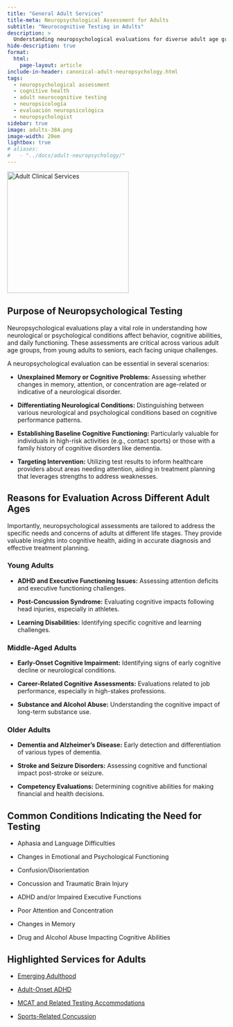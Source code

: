 ```yaml
---
title: "General Adult Services"
title-meta: Neuropsychological Assessment for Adults
subtitle: "Neurocognitive Testing in Adults"
description: >
  Understanding neuropsychological evaluations for diverse adult age groups.
hide-description: true
format:
  html:
    page-layout: article
include-in-header: canonical-adult-neuropsychology.html
tags:
  - neuropsychological assessment
  - cognitive health
  - adult neurocognitive testing
  - neuropsicología
  - evaluación neuropsicológica
  - neuropsychologist
sidebar: true
image: adults-384.png
image-width: 20em
lightbox: true
# aliases:
#   - "../docs/adult-neuropsychology/"
---
```


![](adults-384.png "Adult Clinical Services"){width=20em fig-alt="A brainworkup kids logo for adult services."}

## Purpose of Neuropsychological Testing

Neuropsychological evaluations play a vital role in understanding how neurological or psychological conditions affect behavior, cognitive abilities, and daily functioning. These assessments are critical across various adult age groups, from young adults to seniors, each facing unique challenges.

A neuropsychological evaluation can be essential in several scenarios:

- **Unexplained Memory or Cognitive Problems:** Assessing whether changes in memory, attention, or concentration are age-related or indicative of a neurological disorder.

- **Differentiating Neurological Conditions:** Distinguishing between various neurological and psychological conditions based on cognitive performance patterns.

- **Establishing Baseline Cognitive Functioning:** Particularly valuable for individuals in high-risk activities (e.g., contact sports) or those with a family history of cognitive disorders like dementia.
- **Targeting Intervention:** Utilizing test results to inform healthcare providers about areas needing attention, aiding in treatment planning that leverages strengths to address weaknesses.

## Reasons for Evaluation Across Different Adult Ages

Importantly, neuropsychological assessments are tailored to address the specific needs and concerns of adults at different life stages. They provide valuable insights into cognitive health, aiding in accurate diagnosis and effective treatment planning.

### Young Adults

- **ADHD and Executive Functioning Issues:** Assessing attention deficits and executive functioning challenges.

- **Post-Concussion Syndrome:** Evaluating cognitive impacts following head injuries, especially in athletes.

- **Learning Disabilities:** Identifying specific cognitive and learning challenges.

### Middle-Aged Adults

- **Early-Onset Cognitive Impairment:** Identifying signs of early cognitive decline or neurological conditions.

- **Career-Related Cognitive Assessments:** Evaluations related to job performance, especially in high-stakes professions.

- **Substance and Alcohol Abuse:** Understanding the cognitive impact of long-term substance use.

### Older Adults

- **Dementia and Alzheimer's Disease:** Early detection and differentiation of various types of dementia.

- **Stroke and Seizure Disorders:** Assessing cognitive and functional impact post-stroke or seizure.

- **Competency Evaluations:** Determining cognitive abilities for making financial and health decisions.

## Common Conditions Indicating the Need for Testing

- Aphasia and Language Difficulties

- Changes in Emotional and Psychological Functioning

- Confusion/Disorientation

- Concussion and Traumatic Brain Injury

- ADHD and/or Impaired Executive Functions

- Poor Attention and Concentration

- Changes in Memory

- Drug and Alcohol Abuse Impacting Cognitive Abilities

## Highlighted Services for Adults

- [Emerging Adulthood](/emerging-adulthood/index.qmd)

- [Adult-Onset ADHD](/adult-onset-adhd/index.qmd)

- [MCAT and Related Testing Accommodations](/testing-accommodations/index.qmd)

- [Sports-Related Concussion](/concussion/index.qmd)
